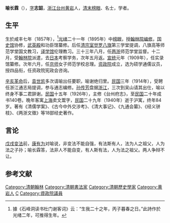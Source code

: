 {{Refimprove|time=2022-04-03T04:50:20+00:00}}
{{明清人物信息框
| 姓名 = 喻長霖
| 圖片名稱= 喻長霖.jpg
| 圖片大小 = 220px
| 圖片說明 =  
| 最高職務 =  
| 國家 = 大清
| 爵位 =
| 籍貫 = 
| 旗籍 =  
| 字號 =  
| 諡號 = 
| 出生日期 = ？年？月？日
| 出生地點 = 
| 逝世日期 = 
| 逝世地點 = 
| 墓葬 =  
| 配偶 =  
| 親屬 =  
| 出身 = 
* 
| 經歷 = 
| 著作 =  
*
*
*
}}
'''喻长霖'''（{{bd|1857年||1940年|catIdx=Y}}），[[表字|字]]'''志韶'''，[[浙江|浙江]][[台州|台州]][[黄岩|黄岩]]人，[[清末|清末]][[榜眼|榜眼]]、名士，学者。

==生平==
生於咸丰七年（1857年），<ref>據《石峰洞读书杜门谢客词》云：“生我二十之年，丙子暮春之日。”此詩作於光绪二年，可推得生年。</ref>[[光绪|光绪]]二十一年（1895年）中[[榜眼|榜眼]]，授[[翰林院编修|翰林院编修]]，[[国史馆|国史馆]]协修，[[武英殿|武英殿]]和功臣馆纂修。后任[[清宗室|清宗室]][[觉罗|觉罗]][[八旗|八旗]]第三学堂提调，八旗高等师范学堂国文教习，[[译学馆|译学馆]]伦理教习。三十三年八月，任[[两浙|两浙]]师范学堂监督。十二月，受[[翰林院|翰林院]]派遣，去[[日本|日本]]考察学务，次年五月返。[[宣统|宣统]]元年（1909年），任实录馆纂修。次年六月，任[[京师|京师]]女子师范学校总理。[[资政院|资政院]]成立，选为硕学通儒议员，授四品衔，任资政院宪政会咨询。

[[辛亥革命|辛亥革命]]后，[[袁世凯|袁世凯]]多次请喻出任要职，喻谢绝归里。[[中華民國|民国]]三年（1914年），受聘任浙江通志局提调，参与通志编修。[[孙传芳|孙传芳]]盘据[[浙江|浙江]]，三次到吴山请其出仕，喻以终身不事二君辞谢。[[中華民國|民国]]十五年（1926年），主修《台州府志》，至[[中華民國|民国]]二十年成书140卷。晚年客寓[[上海|上海]]卖文鬻字，[[中華民國|民国]]二十九年（1940年）逝于沪寓，终年84岁。著有《清儒学案》、《古今中外交涉考》、《清大事记》、《九通会纂》、《经义骈枝》、《两浙文徵》等18部经史著作。

==言论==
[[戊戌变法|戊戌变法]]前，[[康有为|康有为]]对喻说，非变法不能自强，有法斯有人，法为人之祖父，人为法之子孙；喻长霖答，法非人不能自变，有人斯有法，人为法之祖父。两人争辩不让。

==参考文献==
{{reflist}}

{{清朝人物小作品}}
{{光緒二十一年乙未科殿試金榜}}
{{資政院議員}}
{{DEFAULTSORT:Yu喻}}
[[Category:清朝翰林|Category:清朝翰林]]
[[Category:清朝書法家|Category:清朝書法家]]
[[Category:清朝歷史學家|Category:清朝歷史學家]]
[[Category:黄岩人|Category:黄岩人]]
[[Category:喻姓|C]]
[[Category:資政院議員|Category:資政院議員]]